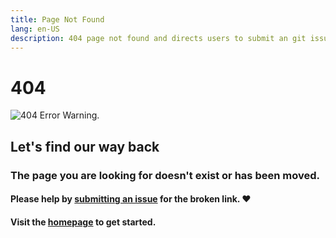 ```yaml
---
title: Page Not Found
lang: en-US
description: 404 page not found and directs users to submit an git issue.
---
```


# 404

![404 Error Warning.](/img/icons/404-page.svg)

## Let's find our way back

### The page you are looking for doesn't exist or has been moved.

#### Please help by [submitting an issue](https://github.com/ethereum-optimism/docs/issues/new/choose) for the broken link. ❤️

#### Visit the [homepage](index) to get started.
